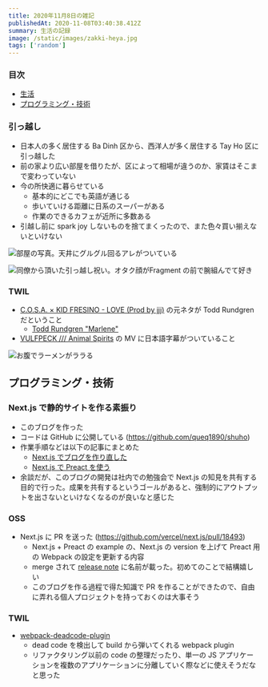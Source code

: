 ```yaml
---
title: 2020年11月8日の雑記
publishedAt: 2020-11-08T03:40:38.412Z
summary: 生活の記録
image: /static/images/zakki-heya.jpg
tags: ['random']
---
```


### 目次

- [生活](#生活)
- [プログラミング・技術](#プログラミング・技術)

### 引っ越し

- 日本人の多く居住する Ba Dinh 区から、西洋人が多く居住する Tay Ho 区に引っ越した
- 前の家より広い部屋を借りたが、区によって相場が違うのか、家賃はそこまで変わっていない
- 今の所快適に暮らせている
  - 基本的にどこでも英語が通じる
  - 歩いていける距離に日系のスーパーがある
  - 作業のできるカフェが近所に多数ある
- 引越し前に spark joy しないものを捨てまくったので、また色々買い揃えないといけない

![部屋の写真。天井にグルグル回るアレがついている](/static/images/zakki-heya.jpg)

![同僚から頂いた引っ越し祝い。オタク顔がFragment の前で腕組んでて好き](/static/images/zakki-otaku.jpg)

### TWIL

- [C.O.S.A. × KID FRESINO - LOVE (Prod by jjj)](https://www.youtube.com/watch?v=4TRM3cps2Jo) の元ネタが Todd Rundgren だということ
  - [Todd Rundgren "Marlene"](https://www.youtube.com/watch?v=CsOmABqfDvo)
- [VULFPECK /// Animal Spirits](https://www.youtube.com/watch?v=qTUnDV3MgVQ) の MV に日本語字幕がついていること

![お腹でラーメンがララる](/static/images/zakki-vulf.png)

## プログラミング・技術

### Next.js で静的サイトを作る素振り

- このブログを作った
- コードは GitHub に公開している (https://github.com/queq1890/shuho)
- 作業手順などは以下の記事にまとめた
  - [Next.js でブログを作り直した](https://queq1890.info/blog/new-blog)
  - [Next.js で Preact を使う](https://queq1890.info/blog/next-with-preact)
- 余談だが、このブログの開発は社内での勉強会で Next.js の知見を共有する目的で行った。成果を共有するというゴールがあると、強制的にアウトプットを出さないといけなくなるのが良いなと感じた

### OSS

- Next.js に PR を送った (https://github.com/vercel/next.js/pull/18493)
  - Next.js + Preact の example の、Next.js の version を上げて Preact 用の Webpack の設定を更新する内容
  - merge されて [release note](https://github.com/vercel/next.js/releases/tag/v10.0.1) に名前が載った。初めてのことで結構嬉しい
  - このブログを作る過程で得た知識で PR を作ることができたので、自由に弄れる個人プロジェクトを持っておくのは大事そう

### TWIL

- [webpack-deadcode-plugin](https://www.npmjs.com/package/webpack-deadcode-plugin)
  - dead code を検出して build から弾いてくれる webpack plugin
  - リファクタリング以前の code の整理だったり、単一の JS アプリケーションを複数のアプリケーションに分離していく際などに使えそうだなと思った
